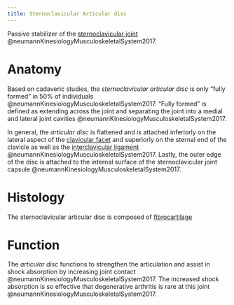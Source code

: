 ```yaml
---
title: Sternoclavicular Articular disc
---
```


Passive stabilizer of the [sternoclavicular joint]({{< var ref-sternoclavicular-joint.path >}}) @neumannKinesiologyMusculoskeletalSystem2017.


# Anatomy

Based on cadaveric studies, the *sternoclavicular articular disc* is only "fully formed" in 50% of individuals @neumannKinesiologyMusculoskeletalSystem2017.
"Fully formed" is defined as extending across the joint and separating the joint into a medial and lateral joint cavities @neumannKinesiologyMusculoskeletalSystem2017.

In general, the *articular disc* is flattened and is attached inferiorly on the lateral aspect of the [clavicular facet]({{< var ref-clavicle-bone.clavicular-facet >}}) and superiorly on the sternal end of the clavicle as well as the [interclavicular ligament]({{< var ref-interclavicular-ligament.path >}}) @neumannKinesiologyMusculoskeletalSystem2017. 
Lastly, the outer edge of the disc is attached to the internal surface of the sternoclavicular joint capsule @neumannKinesiologyMusculoskeletalSystem2017.

# Histology
The sternoclavicular articular disc is composed of [fibrocartilage]({{< var ref-fibrocartilage.path >}})

# Function

The *articular disc* functions to strengthen the articulation and assist in shock absorption by increasing joint contact @neumannKinesiologyMusculoskeletalSystem2017.
The increased shock absorption is so effective that degenerative arthritis is rare at this joint @neumannKinesiologyMusculoskeletalSystem2017.

